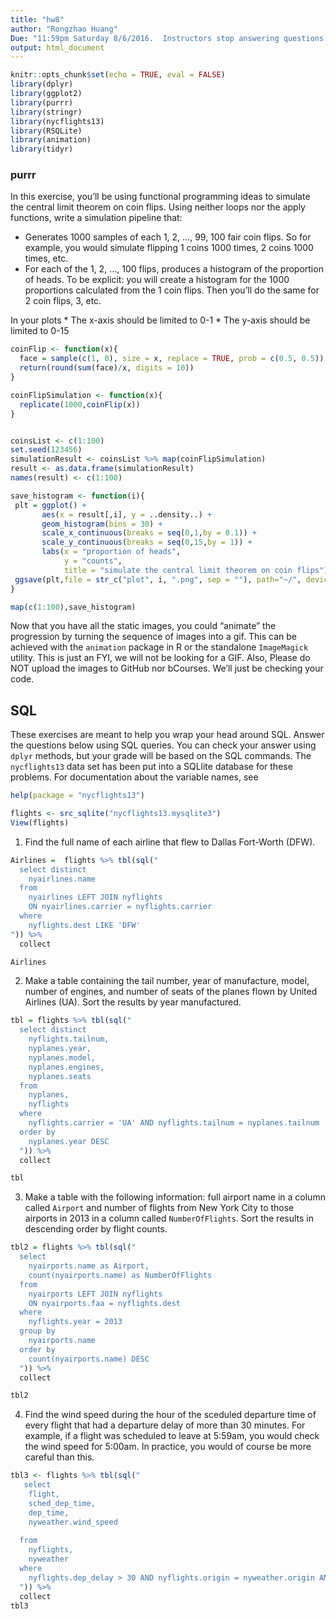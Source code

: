```yaml
---
title: "hw8"
author: "Rongzhao Huang"
Due: "11:59pm Saturday 8/6/2016.  Instructors stop answering questions at 5pm."
output: html_document
---
```


```r
knitr::opts_chunk$set(echo = TRUE, eval = FALSE)
library(dplyr)
library(ggplot2)
library(purrr)
library(stringr)
library(nycflights13)
library(RSQLite)
library(animation)
library(tidyr)
```

### purrr

In this exercise, you'll be using functional programming ideas to simulate the central limit theorem on coin flips.  Using neither loops nor the apply functions, write a simulation pipeline that:

* Generates 1000 samples of each 1, 2, ..., 99, 100 fair coin flips.  So for example, you would simulate flipping 1 coins 1000 times, 2 coins 1000 times, etc.
* For each of the 1, 2, ..., 100 flips, produces a histogram of the proportion of heads.  To be explicit: you will create a histogram for the 1000 proportions calculated from the 1 coin flips.  Then you'll do the same for 2 coin flips, 3, etc.

In your plots
* The x-axis should be limited to 0-1
* The y-axis should be limited to 0-15


```r
coinFlip <- function(x){
  face = sample(c(1, 0), size = x, replace = TRUE, prob = c(0.5, 0.5))
  return(round(sum(face)/x, digits = 10))
}

coinFlipSimulation <- function(x){
  replicate(1000,coinFlip(x))
}


coinsList <- c(1:100)
set.seed(123456)
simulationResult <- coinsList %>% map(coinFlipSimulation)
result <- as.data.frame(simulationResult)
names(result) <- c(1:100)

save_histogram <- function(i){
 plt = ggplot() + 
       aes(x = result[,i], y = ..density..) +
       geom_histogram(bins = 30) + 
       scale_x_continuous(breaks = seq(0,1,by = 0.1)) +
       scale_y_continuous(breaks = seq(0,15,by = 1)) + 
       labs(x = "proportion of heads",
            y = "counts",
            title = "simulate the central limit theorem on coin flips")
 ggsave(plt,file = str_c("plot", i, ".png", sep = ""), path="~/", device = "png")
}

map(c(1:100),save_histogram)
```

Now that you have all the static images, you could "animate" the progression by turning the sequence of images into a gif.  This can be achieved with the `animation` package in R or the standalone `ImageMagick` utility.  This is just an FYI, we will not be looking for a GIF.  Also, Please do NOT upload the images to GitHub nor bCourses.  We'll just be checking your code.

## SQL

These exercises are meant to help you wrap your head around SQL.  Answer the questions below using SQL queries.  You can check your answer using `dplyr` methods, but your grade will be based on the SQL commands.  The `nycflights13` data set has been put into a SQLlite database for these problems.  For documentation about the variable names, see

```r
help(package = "nycflights13")
```

```r
flights <- src_sqlite("nycflights13.mysqlite3")
View(flights)
```


1. Find the full name of each airline that flew to Dallas Fort-Worth (DFW).
```r
Airlines =  flights %>% tbl(sql("
  select distinct
    nyairlines.name
  from 
    nyairlines LEFT JOIN nyflights
    ON nyairlines.carrier = nyflights.carrier
  where
    nyflights.dest LIKE 'DFW'
")) %>%
  collect

Airlines
```

2. Make a table containing the tail number, year of manufacture, model, number of engines, and number of seats of the planes flown by United Airlines (UA).  Sort the results by year manufactured.

```r
tbl = flights %>% tbl(sql("
  select distinct
    nyflights.tailnum,
    nyplanes.year,
    nyplanes.model,
    nyplanes.engines,
    nyplanes.seats
  from 
    nyplanes,
    nyflights
  where
    nyflights.carrier = 'UA' AND nyflights.tailnum = nyplanes.tailnum
  order by
    nyplanes.year DESC 
  ")) %>%
  collect

tbl
```

3. Make a table with the following information: full airport name in a column called `Airport` and number of flights from New York City to those airports in 2013 in a column called `NumberOfFlights`.  Sort the results in descending order by flight counts.
```r
tbl2 = flights %>% tbl(sql("
  select
    nyairports.name as Airport,
    count(nyairports.name) as NumberOfFlights
  from 
    nyairports LEFT JOIN nyflights
    ON nyairports.faa = nyflights.dest
  where
    nyflights.year = 2013
  group by
    nyairports.name
  order by
    count(nyairports.name) DESC
  ")) %>%
  collect

tbl2
```

4. Find the wind speed during the hour of the sceduled departure time of every flight that had a departure delay of more than 30 minutes.  For example, if a flight was scheduled to leave at 5:59am, you would check the wind speed for 5:00am.  In practice, you would of course be more careful than this.
```r
tbl3 <- flights %>% tbl(sql("
   select
    flight,
    sched_dep_time,
    dep_time,
    nyweather.wind_speed
    
  from 
    nyflights,
    nyweather
  where
    nyflights.dep_delay > 30 AND nyflights.origin = nyweather.origin AND nyflights.time_hour = nyweather.time_hour 
  ")) %>%
  collect
tbl3
```